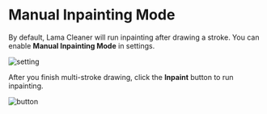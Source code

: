 # Manual Inpainting Mode

By default, Lama Cleaner will run inpainting after drawing a stroke. You can enable **Manual Inpainting Mode** in settings.

![setting](../../public/manual_inpainting_mode.png)

After you finish multi-stroke drawing, click the **Inpaint** button to run inpainting.

![button](../../public/manual_inpainting_button.png)
